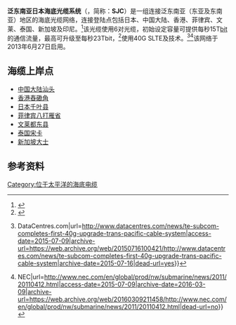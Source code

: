 '''泛东南亚日本海底光缆系统'''（{{lang|en|South-East Asia Japan Cable System}}，简称：'''SJC'''）是一组连接泛东南亚（东亚及东南亚）地区的海底光缆网络，连接登陆点包括日本、中国大陆、香港、菲律宾、文莱、泰国、新加坡及印尼。<ref>{{cite web |title=South-East Asia Japan Cable System (SJC) |url=http://submarinenetworks.com/systems/intra-asia/sjc |publisher=Submarine Cable Networks |accessdate=24 March 2014 |archive-date=2021-02-25 |archive-url=https://web.archive.org/web/20210225175912/https://www.submarinenetworks.com/systems/intra-asia/sjc |dead-url=no }}</ref>该光缆使用6对光缆，初始设定容量可提供每秒15T[[位元|bit]]的通信流量，最高可升级至每秒23Tbit，<ref name="iccsz">{{cite web|title=全面解读全球海底光缆发展及我国海缆分布概况 - 讯石光通讯网-做光通讯行业的充电站!|url=http://www.iccsz.com/site/cn/News/2015/06/30/20150630035544316214.htm|access-date=2015-07-09|archive-date=2015-07-16|archive-url=https://web.archive.org/web/20150716090933/http://www.iccsz.com/site/cn/News/2015/06/30/20150630035544316214.htm|dead-url=no}}</ref>使用40G SLTE及{{tsl|en|Optical_add-drop_multiplexer|光分插复用}}技术。<ref>{{cite web|title=TE Subcom completes first 40g upgrade of a trans-Pacific cable system {{!}} DataCentres.com|url=http://www.datacentres.com/news/te-subcom-completes-first-40g-upgrade-trans-pacific-cable-system|access-date=2015-07-09|archive-url=https://web.archive.org/web/20150716100421/http://www.datacentres.com/news/te-subcom-completes-first-40g-upgrade-trans-pacific-cable-system|archive-date=2015-07-16|dead-url=yes}}</ref><ref>{{cite web|title=South-East Asia Japan Cable (SJC) System Consortium Contracts with SubCom and NEC as Suppliers: News: Submarine Systems: Networking: Products {{!}} NEC|url=http://www.nec.com/en/global/prod/nw/submarine/news/2011/20110412.html|access-date=2015-07-09|archive-date=2016-03-09|archive-url=https://web.archive.org/web/20160309211458/http://www.nec.com/en/global/prod/nw/submarine/news/2011/20110412.html|dead-url=no}}</ref>该网络于2013年6月27日启用。

==海缆上岸点==
*[[中华人民共和国|中国大陆]][[汕头|汕头]]
*[[香港|香港]][[舂磡角|舂磡角]]
*[[日本|日本]][[千叶县|千叶县]]{{tsl|en|Chikura,_Chiba|千仓町}}
*[[菲律宾|菲律宾]][[八打雁省|八打雁省]]{{tsl|en|Nasugbu,_Batangas|纳苏格布}}
* [[文莱|文莱]][[都东县|都东县]]{{tsl|en|Telisai}}
* [[泰国|泰国]][[宋卡|宋卡]]
* [[新加坡|新加坡]][[大士_(新加坡)|大士]]

==参考资料==
{{reflist}}


[[Category:位于太平洋的海底电缆|Category:位于太平洋的海底电缆]]